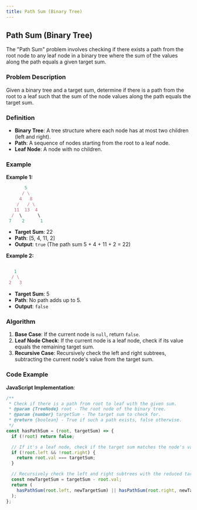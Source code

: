 ```yaml
---
title: Path Sum (Binary Tree)
---
```


## Path Sum (Binary Tree)

The "Path Sum" problem involves checking if there exists a path from the root node to any leaf node in a binary tree where the sum of the values along the path equals a given target sum.

### Problem Description

Given a binary tree and a target sum, determine if there is a path from the root to a leaf such that the sum of the node values along the path equals the target sum.

### Definition

- **Binary Tree**: A tree structure where each node has at most two children (left and right).
- **Path**: A sequence of nodes starting from the root to a leaf node.
- **Leaf Node**: A node with no children.

### Example

**Example 1:**

```JavaScript
       5
      / \
     4   8
    /   / \
   11  13  4
  /  \      \
 7    2      1
```

- **Target Sum**: 22
- **Path**: [5, 4, 11, 2]
- **Output**: `true` (The path sum 5 + 4 + 11 + 2 = 22)

**Example 2:**

```JavaScript

   1
  / \
 2   3
```

- **Target Sum**: 5
- **Path**: No path adds up to 5.
- **Output**: `false`

### Algorithm

1. **Base Case**: If the current node is `null`, return `false`.
2. **Leaf Node Check**: If the current node is a leaf node, check if its value equals the remaining target sum.
3. **Recursive Case**: Recursively check the left and right subtrees, subtracting the current node's value from the target sum.

### Code Example

**JavaScript Implementation**:

```javascript
/**
 * Check if there is a path from root to leaf with the given sum.
 * @param {TreeNode} root - The root node of the binary tree.
 * @param {number} targetSum - The target sum to check for.
 * @return {boolean} - True if such a path exists, false otherwise.
 */
const hasPathSum = (root, targetSum) => {
  if (!root) return false;

  // If it's a leaf node, check if the target sum matches the node's value
  if (!root.left && !root.right) {
    return root.val === targetSum;
  }

  // Recursively check the left and right subtrees with the reduced target sum
  const newTargetSum = targetSum - root.val;
  return (
    hasPathSum(root.left, newTargetSum) || hasPathSum(root.right, newTargetSum)
  );
};
```
